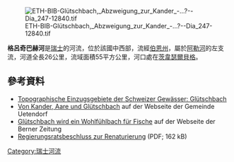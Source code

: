 {{Expand language|1=de|time=2021-01-11T15:25:59+00:00}}
{{Coord|46.79954|N|7.57086|E|display=title}}
[[Image:ETH-BIB-Glütschbach,_Abzweigung_zur_Kander_-…?--Dia_247-12840.tif|right]]

'''格呂奇巴赫河'''是[[瑞士|瑞士]]的河流，位於該國中西部，流經[[伯恩州|伯恩州]]，屬於[[阿勒河|阿勒河]]的左支流，河道全長26公里，流域面積55平方公里，河口處在[[茨韋瑟爾貝格|茨韋瑟爾貝格]]。

==參考資料==
* [https://api3.geo.admin.ch/rest/services/ech/MapServer/ch.bafu.wasser-teileinzugsgebiete_2/34244/extendedHtmlPopup?lang=de Topographische Einzugsgebiete der Schweizer Gewässer: Glütschbach]{{Dead link}}
* [http://www.uetendorf.ch/xml_1/internet/de/application/d4/d138/f136.cfm Von Kander, Aare und Glütschbach] {{Wayback|url=http://www.uetendorf.ch/xml_1/internet/de/application/d4/d138/f136.cfm |date=20190816061655 }} auf der Webseite der Gemeinde Uetendorf
* [http://www.bernerzeitung.ch/region/thun/Gluetschbach-wird-ein-Wohlfuehlbach-fuer-Fische/story/23034727 Glütschbach wird ein Wohlfühlbach für Fische] {{Wayback|url=http://www.bernerzeitung.ch/region/thun/Gluetschbach-wird-ein-Wohlfuehlbach-fuer-Fische/story/23034727 |date=20160105095210 }} auf der Webseite der Berner Zeitung
* [http://www.rr.be.ch/etc/designs/gr/media.cdwsbinary.RRDOKUMENTE.acq/b2e8cee134964c1c9e0a410809540cb8-332/1/PDF/2010.9145-RRB_gescannt-DF-29630.pdf Regierungsratsbeschluss zur Renaturierung] {{Wayback|url=http://www.rr.be.ch/etc/designs/gr/media.cdwsbinary.RRDOKUMENTE.acq/b2e8cee134964c1c9e0a410809540cb8-332/1/PDF/2010.9145-RRB_gescannt-DF-29630.pdf |date=20210114163055 }} (PDF; 162 kB)

{{Switzerland-geo-stub}}
[[Category:瑞士河流|Category:瑞士河流]]
